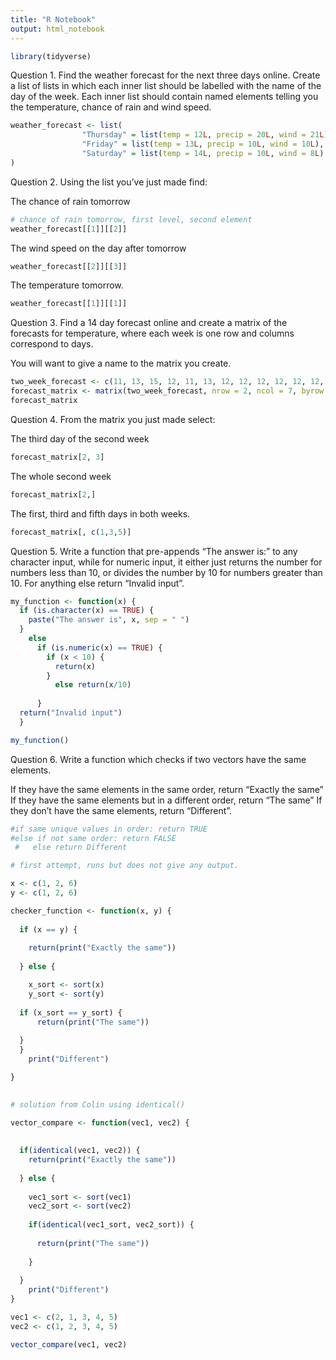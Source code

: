 ```yaml
---
title: "R Notebook"
output: html_notebook
---
```


```r
library(tidyverse)
```

Question 1.
Find the weather forecast for the next three days online. Create a list of lists in which each inner list should be labelled with the name of the day of the week. Each inner list should contain named elements telling you the temperature, chance of rain and wind speed.

```r

weather_forecast <- list(
                "Thursday" = list(temp = 12L, precip = 20L, wind = 21L),
                "Friday" = list(temp = 13L, precip = 10L, wind = 10L),
                "Saturday" = list(temp = 14L, precip = 10L, wind = 8L)
)

```

Question 2.
Using the list you’ve just made find:

The chance of rain tomorrow


```r
# chance of rain tomorrow, first level, second element
weather_forecast[[1]][[2]]

```

The wind speed on the day after tomorrow

```r

weather_forecast[[2]][[3]]

```

The temperature tomorrow.

```r

weather_forecast[[1]][[1]]

```

Question 3.
Find a 14 day forecast online and create a matrix of the forecasts for temperature, where each week is one row and columns correspond to days.

You will want to give a name to the matrix you create.

```r
two_week_forecast <- c(11, 13, 15, 12, 11, 13, 12, 12, 12, 12, 12, 12, 12, 12)
forecast_matrix <- matrix(two_week_forecast, nrow = 2, ncol = 7, byrow = F)
forecast_matrix

```

Question 4.
From the matrix you just made select:

The third day of the second week

```r

forecast_matrix[2, 3]

```

The whole second week

```r

forecast_matrix[2,]

```

The first, third and fifth days in both weeks.

```r

forecast_matrix[, c(1,3,5)]

```

Question 5.
Write a function that pre-appends “The answer is:” to any character input, while for numeric input, it either just returns the number for numbers less than 10, or divides the number by 10 for numbers greater than 10. For anything else return “Invalid input”.

```r

my_function <- function(x) {
  if (is.character(x) == TRUE) {
    paste("The answer is", x, sep = " ")
  }
    else 
      if (is.numeric(x) == TRUE) {
        if (x < 10) {
          return(x) 
        }
          else return(x/10)
        
      }
  return("Invalid input")
  }

my_function()

```

Question 6.
Write a function which checks if two vectors have the same elements.

If they have the same elements in the same order, return “Exactly the same”
If they have the same elements but in a different order, return “The same”
If they don’t have the same elements, return “Different”.

```r

#if same unique values in order: return TRUE
#else if not same order: return FALSE
 #   else return Different

# first attempt, runs but does not give any output.

x <- c(1, 2, 6)
y <- c(1, 2, 6)

checker_function <- function(x, y) {
  
  if (x == y) {
    
    return(print("Exactly the same"))
  
  } else {

    x_sort <- sort(x)
    y_sort <- sort(y)
    
  if (x_sort == y_sort) {
      return(print("The same"))
  
  }
  }
    print("Different") 

}
  

```

```r

# solution from Colin using identical()

vector_compare <- function(vec1, vec2) {
  
  
  if(identical(vec1, vec2)) {
    return(print("Exactly the same"))
    
  } else {
    
    vec1_sort <- sort(vec1)
    vec2_sort <- sort(vec2)
    
    if(identical(vec1_sort, vec2_sort)) {
      
      return(print("The same"))
      
    }
    
  }
    print("Different")
}

```

```r

vec1 <- c(2, 1, 3, 4, 5)
vec2 <- c(1, 2, 3, 4, 5)

vector_compare(vec1, vec2)

```


